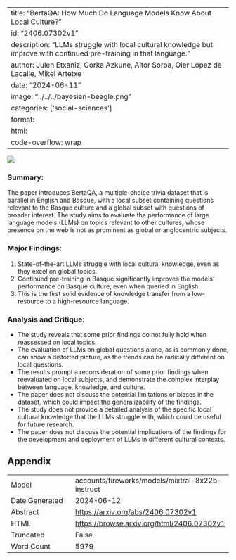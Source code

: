 
---
title: "BertaQA: How Much Do Language Models Know About Local Culture?"
id: "2406.07302v1"
description: "LLMs struggle with local cultural knowledge but improve with continued pre-training in that language."
author: Julen Etxaniz, Gorka Azkune, Aitor Soroa, Oier Lopez de Lacalle, Mikel Artetxe
date: "2024-06-11"
image: "../../../bayesian-beagle.png"
categories: ['social-sciences']
format:
  html:
    code-overflow: wrap
---

![](../../../bayesian-beagle.png)

### Summary:

The paper introduces BertaQA, a multiple-choice trivia dataset that is parallel in English and Basque, with a local subset containing questions relevant to the Basque culture and a global subset with questions of broader interest. The study aims to evaluate the performance of large language models (LLMs) on topics relevant to other cultures, whose presence on the web is not as prominent as global or anglocentric subjects.

### Major Findings:

1. State-of-the-art LLMs struggle with local cultural knowledge, even as they excel on global topics.
2. Continued pre-training in Basque significantly improves the models’ performance on Basque culture, even when queried in English.
3. This is the first solid evidence of knowledge transfer from a low-resource to a high-resource language.

### Analysis and Critique:

* The study reveals that some prior findings do not fully hold when reassessed on local topics.
* The evaluation of LLMs on global questions alone, as is commonly done, can show a distorted picture, as the trends can be radically different on local questions.
* The results prompt a reconsideration of some prior findings when reevaluated on local subjects, and demonstrate the complex interplay between language, knowledge, and culture.
* The paper does not discuss the potential limitations or biases in the dataset, which could impact the generalizability of the findings.
* The study does not provide a detailed analysis of the specific local cultural knowledge that the LLMs struggle with, which could be useful for future research.
* The paper does not discuss the potential implications of the findings for the development and deployment of LLMs in different cultural contexts.

## Appendix

|          |          |
|----------|----------|
| Model     | accounts/fireworks/models/mixtral-8x22b-instruct       |
| Date Generated     | 2024-06-12       |
| Abstract | [https://arxiv.org/abs/2406.07302v1](https://arxiv.org/abs/2406.07302v1)        |
| HTML     | [https://browse.arxiv.org/html/2406.07302v1](https://browse.arxiv.org/html/2406.07302v1)       |
| Truncated       | False       |
| Word Count       | 5979       |